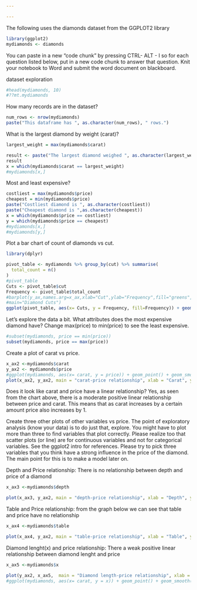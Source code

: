 ---

---
The following uses the diamonds dataset from the GGPLOT2 library 
```{r}
library(ggplot2)
mydiamonds <- diamonds
```

You can paste in a new "code chunk" by pressing CTRL- ALT - I
so for each question listed below, put in a new code chunk to answer that question.
Knit your notebook to Word and submit the word document on blackboard.

dataset exploration
```{r}
#head(mydiamonds, 10)
#??mt.mydiamonds
```




How many records are in the dataset?
```{r}
num_rows <- nrow(mydiamonds)
paste("This dataframe has ", as.character(num_rows), " rows.")
```


What is the largest diamond by weight (carat)?
```{r}
largest_weight = max(mydiamonds$carat)

result <- paste("The largest diamond weighed ", as.character(largest_weight))
result
x = which(mydiamonds$carat == largest_weight)
#mydiamonds[x,]
```


Most and least expensive?

```{r}
costliest = max(mydiamonds$price)
cheapest = min(mydiamonds$price)
paste("Costliest diamond is ", as.character(costliest))
paste("Cheapest diamond is ",as.character(cheapest))
x = which(mydiamonds$price == costliest)
y = which(mydiamonds$price == cheapest)
#mydiamonds[x,]
#mydiamonds[y,]
```


Plot a bar chart of count of diamonds vs cut.
```{r}
library(dplyr)

pivot_table <- mydiamonds %>% group_by(cut) %>% summarise(
  total_count = n()
)
#pivot_table
Cuts <- pivot_table$cut
Frequency <- pivot_table$total_count
#barplot(y_ax,names.arg=x_ax,xlab="Cut",ylab="Frequency",fill="greens", col="green",
#main="Diamond Cuts")
ggplot(pivot_table, aes(x= Cuts, y = Frequency, fill=Frequency)) + geom_bar(stat = "identity") +  geom_text(aes(label = Frequency), vjust=0) + ggtitle("Diamond Cuts")  + scale_fill_gradient(low="#ADD8E6",high="#00008B")

```


Let's explore the data a bit. What attributes does the most expensive diamond have? Change max(price) to min(price) to see the least expensive.
```{r}
#subset(mydiamonds, price == min(price))
subset(mydiamonds, price == max(price))
```

Create a plot of carat vs price.
```{r}
x_ax2 <-mydiamonds$carat
y_ax2 <- mydiamonds$price
#ggplot(mydiamonds, aes(x= carat, y = price)) + geom_point() + geom_smooth()
plot(x_ax2, y_ax2, main = "carat-price relationship", xlab = "Carat", ylab = "Price",pch = ".", col = "#ffb3b3" , abline(lm(y_ax2 ~ x_ax2), col = "black"))
```



Does it look like carat and price have a linear relationship?
Yes, as seen from the chart above, there is a moderate positive linear relationship between price and carat. This means that as carat increases by a certain amount price also increases by 1.

Create three other plots of other variables vs price. The point of exploratory analysis (know your data) is to do just that, explore. You might have to plot more than three to find variables that plot correctly. Please realize too that scatter plots (or line) are for continuous variables and not for categorical variables. See the ggplot2 intro for references. Please try to pick three variables that you think have a strong influence in the price of the diamond. The main point for this is to make a model later on.


Depth and Price relationship: There is no relationship between depth and price of a diamond
```{r}
x_ax3 <-mydiamonds$depth

plot(x_ax3, y_ax2, main = "depth-price relationship", xlab = "Depth", ylab = "Price",pch = ".", col = "#ffb3b3" )
```

Table and Price relationship: from the graph below we can see that table and price have
no relationship
```{r}
x_ax4 <-mydiamonds$table

plot(x_ax4, y_ax2, main = "table-price relationship", xlab = "Table", ylab = "Price",pch = ".", col = "#ffb3b3")
```

Diamond lenght(x) and price relationship: There a weak positive linear relationship between diamond lenght and price
```{r}
x_ax5 <-mydiamonds$x

plot(y_ax2, x_ax5,  main = "Diamond length-price relationship", xlab = "Price", ylab = "Diamond Lenght",pch = ".", col = "#ffb3b3" , abline(lm(x_ax5 ~ y_ax2), col = "black"))
#ggplot(mydiamonds, aes(x= carat, y = x)) + geom_point() + geom_smooth()
```
